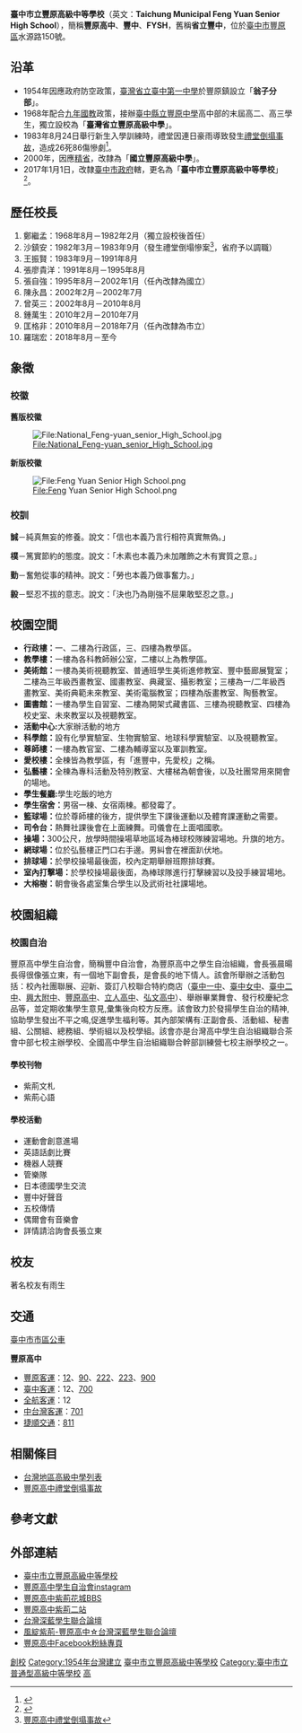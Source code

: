 {{Infobox School
| name = 臺中市立豐原高級中等學校
| other_name = 
| image = [[File:國立豐原高級中學.jpg|280px]]
| logo = [[File:Feng_Yuan_Senior_High_School.png|File:Feng Yuan Senior High School.png]]
| motto = 誠樸勤毅
| established = 1954年 <br>臺灣省立臺中第一中學翁子分部<br>
1968年8月5日<br>臺灣省立豐原高級中學
| type = [[普通型高級中等學校|普通型高級中等學校]]
| affiliation = [[臺中市政府教育局|臺中市政府教育局]]
| district = {{TW}}[[臺中市|臺中市]]
| grades = 高一至高三
| president = 
| principal = 羅瑞宏
| head of school = 
| dean = 
| sc = 
| faculty = 108人
| staff = 20人
| students = 1649人（男750女899）
| enrollment = 
| magazine = 
| free_label2 = 招生性別
| free_text2 = 男女兼收
| score = 
| free_label3 = 校地面積
| free_text3 = 55703 平方公尺
| location = 420 臺中市豐原區水源路150號
| information = 04-25290381
| website = http://www.fysh.tc.edu.tw
}}

'''臺中市立豐原高級中等學校 '''（英文：'''Taichung Municipal Feng Yuan Senior High School'''），簡稱'''豐原高中'''、'''豐中'''、'''FYSH'''，舊稱'''省立豐中'''，位於[[臺中市|臺中市]][[豐原區|豐原區]]水源路150號。

== 沿革 ==
*1954年因應政府防空政策，[[台中一中|臺灣省立臺中第一中學]]於豐原鎮設立「'''翁子分部'''」。
*1968年配合[[九年國教|九年國教]]政策，接辦[[臺中市立豐原國民中學|臺中縣立豐原中學]]高中部的末屆高二、高三學生，獨立設校為「'''臺灣省立豐原高級中學'''」。
*1983年8月24日舉行新生入學訓練時，禮堂因連日豪雨導致發生[[豐原高中禮堂倒塌事故|禮堂倒塌事故]]，造成26死86傷慘劇<ref>{{cite news | title=台北一中學塌屋頂 一百多名學生死傷 仍有學生被埋鋼筋混凝土堆中 |publisher=[[大公報|大公報]]第二版 |date=1983年8月25日 }}{{zh-hant}}</ref>。
*2000年，因應[[臺灣省政府功能業務與組織調整|精省]]，改隸為「'''國立豐原高級中學'''」。
*2017年1月1日，改隸[[臺中市政府|臺中市政府]]轄，更名為「'''臺中市立豐原高級中等學校'''」<ref>{{cite web|url=http://www.epochtimes.com.tw/n194881/%E4%B8%AD%E5%B8%82%E5%9C%8B%E7%AB%8B%E9%AB%98%E4%B8%AD%E8%81%B7%E6%94%B9%E9%9A%B8-%E8%B1%90%E5%8E%9F%E9%AB%98%E4%B8%AD%E7%8E%87%E5%85%88%E6%9B%B4%E5%90%8D.html|title=中市國立高中職改隸 豐原高中率先更名|accessdate=2016-12-29|archive-date=2016-12-30|archive-url=https://web.archive.org/web/20161230085545/http://www.epochtimes.com.tw/n194881/%E4%B8%AD%E5%B8%82%E5%9C%8B%E7%AB%8B%E9%AB%98%E4%B8%AD%E8%81%B7%E6%94%B9%E9%9A%B8-%E8%B1%90%E5%8E%9F%E9%AB%98%E4%B8%AD%E7%8E%87%E5%85%88%E6%9B%B4%E5%90%8D.html|dead-url=no}}</ref>。

==歷任校長==
# 鄭繼孟：1968年8月－1982年2月（獨立設校後首任）
# 沙鎮安：1982年3月－1983年9月（發生禮堂倒塌慘案<ref>[[豐原高中禮堂倒塌事故|豐原高中禮堂倒塌事故]]</ref>，省府予以調職）
# 王振賢：1983年9月－1991年8月
# 張廖貴洋：1991年8月－1995年8月
# 張自強：1995年8月－2002年1月（任內改隸為國立）
#陳永昌：2002年2月－2002年7月
# 曾英三：2002年8月－2010年8月
#鍾萬生：2010年2月－2010年7月
# 匡格非：2010年8月－2018年7月（任內改隸為市立）
# 羅瑞宏：2018年8月－至今

== 象徵 ==
=== 校徽 ===
'''舊版校徽'''

[[File:National_Feng-yuan_senior_High_School.jpg|File:National_Feng-yuan_senior_High_School.jpg]]

'''新版校徽'''

[[File:Feng_Yuan_Senior_High_School.png|File:Feng Yuan Senior High School.png]]

=== 校訓 ===
'''誠'''－純真無妄的修養。說文：「信也本義乃言行相符真實無偽。」

'''樸'''－篤實節約的態度。說文：「木素也本義乃未加雕飾之木有實質之意。」

'''勤'''－奮勉從事的精神。說文：「勞也本義乃做事奮力。」

'''毅'''－堅忍不拔的意志。說文：「決也乃為剛強不屈果敢堅忍之意。」

== 校園空間 ==
*'''行政樓：'''一、二樓為行政區，三、四樓為教學區。
*'''教學樓：'''一樓為各科教師辦公室，二樓以上為教學區。
*'''美術館：'''一樓為美術視聽教室、普通班學生美術進修教室、豐中藝廊展覽室； 二樓為三年級西畫教室、國畫教室、典藏室、攝影教室；三樓為一/二年級西畫教室、美術典範未來教室、美術電腦教室；四樓為版畫教室、陶藝教室。
*'''圖書館：'''一樓為學生自習室、二樓為開架式藏書區、三樓為視聽教室、四樓為校史室、未來教室以及視聽教室。
*'''活動中心:'''大家辦活動的地方
*'''科學館：'''設有化學實驗室、生物實驗室、地球科學實驗室、以及視聽教室。
*'''尊師樓：'''一樓為教官室、二樓為輔導室以及軍訓教室。
*'''愛校樓：'''全棟皆為教學區，有「進豐中，先愛校」之稱。
*'''弘藝樓：'''全棟為專科活動及特別教室、大樓梯為朝會後，以及社團常用來開會的場地。
*'''學生餐廳:'''學生吃飯的地方
*'''學生宿舍：'''男宿一棟、女宿兩棟。都發霉了。
*'''籃球場：'''位於尊師樓的後方，提供學生下課後運動以及體育課運動之需要。
*'''司令台：'''熱舞社課後會在上面練舞。司儀會在上面唱國歌。
*'''操場：'''300公尺，放學時間操場草地區域為棒球校隊練習場地。升旗的地方。
*'''網球場：'''位於弘藝樓正門口右手邊。男糾會在裡面趴伏地。
*'''排球場：'''於學校操場最後面，校內定期舉辦班際排球賽。
*'''室內打擊場：'''於學校操場最後面，為棒球隊進行打擊練習以及投手練習場地。
*'''大榕樹：'''朝會後各處室集合學生以及武術社社課場地。

== 校園組織 ==

=== 校園自治 ===
豐原高中學生自治會，簡稱豐中自治會，為豐原高中之學生自治組織，會長張晨暘長得很像張立東，有一個地下副會長，是會長的地下情人。該會所舉辦之活動包括：校內社團聯展、迎新、簽訂八校聯合特約商店（[[台中一中|臺中一中]]、[[臺中女中|臺中女中]]、[[台中二中|臺中二中]]、[[興大附中|興大附中]]、[[豐原高中|豐原高中]]、[[立人高中|立人高中]]、[[弘文高中|弘文高中]]）、舉辦畢業舞會、發行校慶紀念品等，並定期收集學生意見,彙集後向校方反應。該會致力於發揚學生自治的精神,協助學生發出不平之鳴,促進學生福利等。其內部架構有:正副會長、活動組、秘書組、公關組、總務組、學術組以及校學組。該會亦是台灣高中學生自治組織聯合茶會中部七校主辦學校、全國高中學生自治組織聯合幹部訓練營七校主辦學校之一。

==== 學校刊物 ====
*紫荊文札
*紫荊心語

==== 學校活動 ====
*運動會創意進場
*英語話劇比賽
*機器人競賽
*管樂隊
*日本德國學生交流
*豐中好聲音
*五校傳情
*偶爾會有音樂會
*詳情請洽詢會長張立東

== 校友 ==
{{Maincat|臺中市立豐原高級中等學校校友}}

著名校友有雨生

== 交通 ==
;[[臺中市市區公車|臺中市市區公車]]
'''豐原高中'''
*[[豐原客運|豐原客運]]：[[台中市公車12路|12]]、[[台中市公車90路|90]]、[[台中市公車222路|222]]、[[台中市公車223路|223]]、[[台中市公車900路|900]]
*[[臺中客運|臺中客運]]：12、[[台中市公車700路|700]]
*[[全航客運|全航客運]]：12
*[[中台灣客運|中台灣客運]]：[[台中市公車701路|701]]
*[[捷順交通|捷順交通]]：[[台中市公車811路|811]]

== 相關條目 ==
*[[台灣地區高級中學列表|台灣地區高級中學列表]]
*[[豐原高中禮堂倒塌事故|豐原高中禮堂倒塌事故]]

== 參考文獻 ==
{{reflist}}

== 外部連結 ==
*[http://www.fysh.tc.edu.tw 臺中市立豐原高級中等學校] {{Wayback|url=http://www.fysh.tc.edu.tw/ |date=20110531013211 }}
*[https://www.instagram.com/fysu_16th/ 豐原高中學生自治會instagram]
*[telnet://bbs.fysh.tc.edu.tw 豐原高中紫荊花城BBS]
*[telnet://bbs.kkcity.com.tw.tw:21303 豐原高中紫荊二站]
*[http://www.student.tw/ 台灣深藍學生聯合論壇 ]
*[https://web.archive.org/web/20090221115810/http://student.tw/db/forumdisplay.php?f=518 風綻紫荊-豐原高中☆台灣深藍學生聯合論壇  ]
*[http://www.facebook.com/pages/%E8%B1%90%E5%8E%9F%E9%AB%98%E4%B8%AD/190293381022921 豐原高中Facebook粉絲專頁 ]

{{臺中市高級中等學校列表}}
{{臺灣高中美術資優班}}
{{臺灣國際教育旅行聯盟}}
[[Category:1954年創建的教育機構|創校]]
[[Category:1954年台灣建立|Category:1954年台灣建立]]
[[Category:臺中市立豐原高級中等學校|]]
[[Category:臺中市立普通型高級中等學校|Category:臺中市立普通型高級中等學校]]
[[Category:豐原區學校|高]]